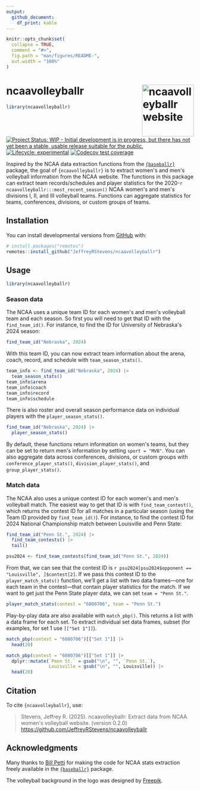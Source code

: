 ```yaml
---
output: 
  github_document:
    df_print: kable
---
```


<!-- README.md is generated from README.Rmd. Please edit that file -->

```r
knitr::opts_chunk$set(
  collapse = TRUE,
  comment = "#>",
  fig.path = "man/figures/README-",
  out.width = "100%"
)
```

# ncaavolleyballr <a href="https://jeffreyrstevens.github.io/ncaavolleyballr/"><img src="man/figures/logo.png" align="right" height="139" alt="ncaavolleyballr website" /></a>

```r
library(ncaavolleyballr)
```

<!-- badges: start -->
[![Project Status: WIP - Initial development is in progress, but there has not yet been a stable, usable release suitable for the public.](https://www.repostatus.org/badges/latest/wip.svg)](https://www.repostatus.org/#wip)
[![Lifecycle: experimental](https://img.shields.io/badge/lifecycle-experimental-orange.svg)](https://lifecycle.r-lib.org/articles/stages.html#experimental)
[![Codecov test coverage](https://codecov.io/gh/JeffreyRStevens/ncaavolleyballr/graph/badge.svg)](https://app.codecov.io/gh/JeffreyRStevens/ncaavolleyballr)
<!-- badges: end -->

Inspired by the NCAA data extraction functions from the [`{baseballr}`](https://billpetti.github.io/baseballr/) package, the goal of `{ncaavolleyballr}` is to extract women\'s and men\'s volleyball information from the NCAA website. The functions in this package can extract team records/schedules and player statistics for the 2020-`r ncaavolleyballr:::most_recent_season()` NCAA women\'s and men\'s divisions I, II, and III volleyball teams. Functions can aggregate statistics for teams, conferences, divisions, or custom groups of teams.

## Installation

You can install developmental versions from [GitHub](https://github.com/) with:

```r
# install.packages("remotes")
remotes::install_github("JeffreyRStevens/ncaavolleyballr")
```

## Usage

```r
library(ncaavolleyballr)
```

### Season data

The NCAA uses a unique team ID for each women\'s and men\'s volleyball team and each season. So first you will need to get that ID with the `find_team_id()`. For instance, to find the ID for University of Nebraska\'s 2024 season:
```r
find_team_id("Nebraska", 2024)
```

With this team ID, you can now extract team information about the arena, coach, record, and schedule with `team_season_stats()`.

```r
team_info <- find_team_id("Nebraska", 2024) |> 
  team_season_stats()
team_info$arena
team_info$coach
team_info$record
team_info$schedule
```

There is also roster and overall season performance data on individual players with the `player_season_stats()`. 

```r
find_team_id("Nebraska", 2024) |> 
  player_season_stats()
```

By default, these functions return information on women\'s teams, but they can be set to return men\'s information by setting `sport = "MVB"`. You can also aggregate data across conferences, divisions, or custom groups with `conference_player_stats()`, `division_player_stats()`, and `group_player_stats()`.


### Match data

The NCAA also uses a unique contest ID for each women\'s and men\'s volleyball match. The easiest way to get that ID is with `find_team_contest()`, which returns the contest ID for all matches in a particular season (using the Team ID provided by `find_team_id()`). For instance, to find the contest ID for 2024 National Championship match between Louisville and Penn State:

```r
find_team_id("Penn St.", 2024) |> 
  find_team_contests() |> 
  tail()
```

```r
psu2024 <- find_team_contests(find_team_id("Penn St.", 2024))
```


From that, we can see that the contest ID is `r psu2024[psu2024$opponent == "Louisville", ]$contest[2]`. If we pass this contest ID to the `player_match_stats()` function, we'll get a list with two data frames---one for each team in the contest---that contain player statistics for the match. If we want to get just the Penn State player data, we can set `team = "Penn St."`.

```r
player_match_stats(contest = "6080706", team = "Penn St.")
```

Play-by-play data are also available with `match_pbp()`. This returns a list with a data frame for each set. To extract individual set data frames, subset (for examples, for set 1 use `[["Set 1"]]`).

```r
match_pbp(contest = "6080706")[["Set 1"]] |> 
  head(20)
```

```r
match_pbp(contest = "6080706")[["Set 1"]] |> 
  dplyr::mutate(`Penn St.` = gsub("\n", "", `Penn St.`),
                Louisville = gsub("\n", "", Louisville)) |> 
  head(20)
```

## Citation

To cite `{ncaavolleyballr}`, use:

> Stevens, Jeffrey R. (2025). ncaavolleyballr: Extract data from NCAA women\'s volleyball website.
> (version 0.2.0)
> <https://github.com/JeffreyRStevens/ncaavolleyballr>


## Acknowledgments

Many thanks to [Bill Petti](https://github.com/BillPetti) for making the code for NCAA stats extraction freely available in the [`{baseballr}`](https://billpetti.github.io/baseballr/) package.

The volleyball background in the logo was designed by [Freepik](https://www.freepik.com/free-vector/volleyball-grey-gradient_59539214.htm).
